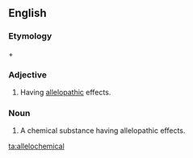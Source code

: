 ==English==

===Etymology===
{{term|allele|allelo-}} + {{term|chemical}}

===Adjective===
{{en-adj|-}}

# {{biochemistry|ecology}} Having [[allelopathy|allelopathic]] effects.

===Noun===
{{en-noun}}

# A chemical substance having allelopathic effects.

[[ta:allelochemical]]